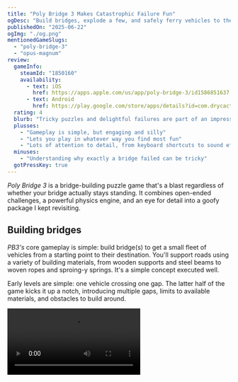 ```yaml
---
title: "Poly Bridge 3 Makes Catastrophic Failure Fun"
ogDesc: "Build bridges, explode a few, and safely ferry vehicles to their destinations."
publishedOn: "2025-06-22"
ogImg: "./og.png"
mentionedGameSlugs:
  - "poly-bridge-3"
  - "opus-magnum"
review:
  gameInfo:
    steamId: "1850160"
    availability:
      - text: iOS
        href: https://apps.apple.com/us/app/poly-bridge-3/id1586851637
      - text: Android
        href: https://play.google.com/store/apps/details?id=com.drycactus.polybridge3&hl=en_US
  rating: 4
  blurb: "Tricky puzzles and delightful failures are part of an impressive experience."
  plusses:
    - "Gameplay is simple, but engaging and silly"
    - "Lets you play in whatever way you find most fun"
    - "Lots of attention to detail, from keyboard shortcuts to sound effects"
  minuses:
    - "Understanding why exactly a bridge failed can be tricky"
  gotPressKey: true
---
```


_Poly Bridge 3_ is a bridge-building puzzle game that's a blast regardless of whether your bridge actually stays standing. It combines open-ended challenges, a powerful physics engine, and an eye for detail into a goofy package I kept revisiting.

<YoutubeEmbed youtubeId="e5tSnAh3P14" />

## Building bridges

_PB3's_ core gameplay is simple: build bridge(s) to get a small fleet of vehicles from a starting point to their destination. You'll support roads using a variety of building materials, from wooden supports and steel beams to woven ropes and sproing-y springs. It's a simple concept executed well.

Early levels are simple: one vehicle crossing one gap. The latter half of the game kicks it up a notch, introducing multiple gaps, limits to available materials, and obstacles to build around.

<Video src="/polybridge-videos/drawbridge.mp4" />

The only requirement to complete each level is that all vehicles successfully reach their targets. For an optional challenge, each level includes a "par" for the money you can spend on materials. There's no penalty for exceeding that limit, but your par status is noted in level select (to motivate completionists).

![](./level-select.png)

There are enough permutations (locale, vehicles, gap shape, etc.) that the levels themselves don't feel repetitive. That said, the gameplay _itself_ can feel same-y eventually if you're not actively trying to stay under budget.

Triangles are the strongest shape, so you'll end up with a lot of similar designs unless you're making it a point to try new things. How weird a design can you make that still completes the level?

<Video src="/polybridge-videos/ramp.mp4" />

You don't have to use triangles at all if you have other ways of supporting your bridge. There's a _lot_ of design freedom, which I found impressive.

## ...and knocking them down

I love how _Poly Bridge 3_ leans into failure as a core mechanic. When a bridge fails, it does so with a spectacular ragdoll-style explosion where bits go every which way.

<Video src="/polybridge-videos/boom.mp4" />

Best of all, intact bridges are _not_ a requirement for completing a level. Learning what destruction you can leave while still finishing a level provided a funny little side-quest throughout the campaign.

<Video src="/polybridge-videos/nailed-it.mp4" />

For the perfectionists among you, the game gives you tools to narrow down points of failure when they happen. Back in the "builder" view after a bridge has failed, there's a helpful indicator to mark which segment of building material failed first.

![](./broken.png)

Also, you can dynamically see the level of strain each piece is under while there's a vehicle on it. Unfortunately, I haven't taken a physics class in a decade(?) so that isn’t especially useful to me (in the end, it was just a prompt to add semi-random additional supports around the weaker areas). I suspect experience in civil engineering would be useful here (but is by no means required).

![](./calvin-and-hobbes.jpg)

It would be useful if you could see those stress points while building as well, but it's a minor complaint. Switching between the test view and the building view was a single button, so switching between them was painless.

## Finding your fun

How you progress is up to you. You can beat the game by building the ugliest, most expensive bridges. Or, you can take time to really explore solutions to each level, making little optimizations as you go. It's up to you to find your fun.

The self-directed challenges of _PB3_ reminded me of one of my favorite [Zachtronics](https://www.zachtronics.com/) (RIP) games, [Opus Magnum](/games/opus-magnum/). Both games let you choose when you're done with a level: when you've gotten _any_ solution or when you've gotten one that meets specific resource criteria. (Strictly speaking, Opus Magnum doesn't have arbitrary cutoffs, but you're encouraged to optimize each solution for one of price, speed, and area.) This flexibility is an elegant design choice that allows every player to do what's most fun for them.

If you're a player that wished the game would never end, there are weekly bridge-building challenges that will keep you coming back even after you've perfected every campaign level. There really is something for everyone.

## Everything else

The big parts of _PB3_ are great, but I was equally impressed with all the little touches. Great care was clearly put into the UI and UX of the game. Every interaction feels instantaneous, which makes for very good _feeling_ software. It sounds a little silly, but it really does make a difference. There's also keyboard shortcuts for everything and they're all configurable. These should be table stakes for games, but a lot of peers miss these marks. I'm not sure if its predecessors (_Poly Bridge_ 1 & 2, which I haven't played) were this polished, but color me impressed.

The building UI itself is very well thought out. There's an (optional) snap to grid that makes it easy to see how far you can stretch a strut before placing. It includes a tool to help build smooth curves and an auto-triangle tool for building strong bridges in fewer clicks.

Lastly, I loved the soundtrack; it set an adventurous yet relaxed tone to the experience. The acoustic guitar motifs gave equal parts "Americana road trip" and "quiet afternoon on the porch". It's by composer [Adrian Talens](https://adriantalens.com/) and is available on [all major streaming services](https://album.link/b/2558265264).

## In the end

There's much that _Poly Bridge 3_ does right: an engaging core gameplay loop, flexible fun, and an admirable attention to details. Best of all, flexibility in its goals means it can deliver joy to any sort of player: from those who want to optimize (me) to those who want a detailed sandbox to play in.

No game is perfect, but _Poly Bridge 3_ knows what it's going for and totally nails it.
